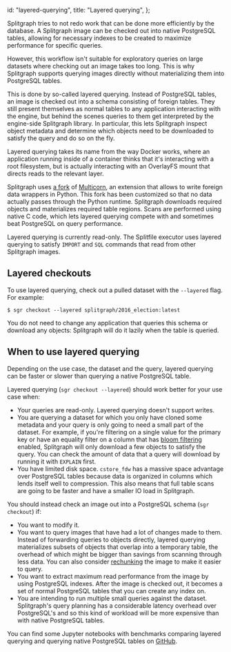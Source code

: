  id: "layered-querying",
  title: "Layered querying",
};

Splitgraph tries to not redo work that can be done more efficiently by the database. A Splitgraph
image can be checked out into native PostgreSQL tables, allowing for necessary indexes to be created to
maximize performance for specific queries.

However, this workflow isn't suitable for exploratory queries on large datasets where checking out an image takes too long. This is why Splitgraph supports querying images directly without materializing
them into PostgreSQL tables.

This is done by so-called layered querying. Instead of PostgreSQL tables, an image is checked out
into a schema consisting of foreign tables. They still present themselves as normal tables to
any application interacting with the engine, but behind the scenes queries to them get interpreted
by the engine-side Splitgraph library. In particular, this lets Splitgraph inspect object metadata
and determine which objects need to be downloaded to satisfy the query and do so on the fly.

Layered querying takes its name from the way Docker works, where an application running inside of a container thinks that it's interacting
with a root filesystem, but is actually interacting with an OverlayFS mount that directs reads to the relevant layer.

Splitgraph uses [a fork](https://github.com/splitgraph/Multicorn)
of [Multicorn](https://multicorn.org/), an extension that allows to write foreign data wrappers
in Python. This fork has been customized so that no data actually passes through the Python runtime.
Splitgraph downloads required objects and materializes required table regions. Scans are performed
using native C code, which lets layered querying compete with and sometimes beat PostgreSQL on query performance.

Layered querying is currently read-only. The Splitfile executor uses layered querying to satisfy `IMPORT` and `SQL` commands that read from
other Splitgraph images.

## Layered checkouts

To use layered querying, check out a pulled dataset with the `--layered` flag. For example:

```shell-session
$ sgr checkout --layered splitgraph/2016_election:latest
```

You do not need to change any application that queries this schema or download any objects:
Splitgraph will do it lazily when the table is queried.

## When to use layered querying

Depending on the use case, the dataset and the query, layered querying can be faster or slower than
querying a native PostgreSQL table.

Layered querying (`sgr checkout --layered`) should work better for your use case when:

- Your queries are read-only. Layered querying doesn't support writes.
- You are querying a dataset for which you only have cloned some metadata and your query is
  only going to need a small part of the dataset. For example, if you're filtering on a single
  value for the primary key or have an equality filter on a column that has [bloom filtering](indexing)
  enabled, Splitgraph will only download a few objects to satisfy the query. You can check
  the amount of data that a query will download by running it with `EXPLAIN` first.
- You have limited disk space. `cstore_fdw` has a massive space advantage over PostgreSQL tables
  because data is organized in columns which lends itself well to compression. This also means
  that full table scans are going to be faster and have a smaller IO load in Splitgraph.

You should instead check an image out into a PostgreSQL schema (`sgr checkout`) if:

- You want to modify it.
- You want to query images that have had a lot of changes made to them. Instead of forwarding
  queries to objects directly, layered querying materializes subsets of objects that overlap
  into a temporary table, the overhead of which might be bigger than savings from scanning
  through less data. You can also consider [rechunking](chunking#rechunking-images) the image
  to make it easier to query.
- You want to extract maximum read performance from the image by using PostgreSQL indexes.
  After the image is checked out, it becomes a set of normal PostgreSQL tables that you can create
  any index on.
- You are intending to run multiple small queries against the dataset. Splitgraph's query planning
  has a considerable latency overhead over PostgreSQL's and so this kind of workload will be more
  expensive than with native PostgreSQL tables.

You can find some Jupyter notebooks with benchmarks comparing layered querying and querying native
PostgreSQL tables on [GitHub](https://github.com/splitgraph/splitgraph/tree/master/examples/benchmarking).
